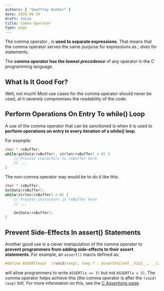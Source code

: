 ```yaml
---
authors: [ "Geoffrey Hunter" ]
date: 2016-06-24
draft: false
title: Comma Operator
type: page
---
```



The comma operator , is **used to separate expressions**. That means that the comma operator serves the same purpose for expressions as ; does for statements.

The **comma operator has the lowest _precedence_** of any operator in the C programming language.

## What Is It Good For?

Well, not much! Most use cases for the comma operator should never be used, at it severely compromises the readability of the code.

## Perform Operations On Entry To while() Loop

A use of the comma operator that can be sanctioned is when it is used to **perform operations on entry to every iteration of a while() loop**.

For example:

```c
char * rxBuffer;
while(getData(rxBuffer), strlen(rxBuffer) > 0) {
    // Process characters in rxBuffer here
    // ...
}
```

The non-comma operator way would be to do it like this:

```c    
char * rxBuffer;
GetData(rxBuffer);
while(strlen(rxBuffer) > 0) {
    // Process characters in rxBuffer here
    // ...

    GetData(rxBuffer);
}
```

## Prevent Side-Effects In assert() Statements

Another good use is a clever manipulation of the comma operator to **prevent programmers from adding side-effects to their assert statements**. For example, an `assert()` macro defined as:

```c
#define ASSERT(exp)  ((void)(exp), (exp ? : AssertFailed(__FILE__, __LINE__, #exp)))
```

will allow programmers to write `ASSERT(x == 3)` but not `ASSERT(x = 3)`. The comma operator helps achieve this (the comma operator is after the `(void)(exp)` bit). For more information on this, see the [C Assertions page](/programming/languages/c/assertions-assert).
